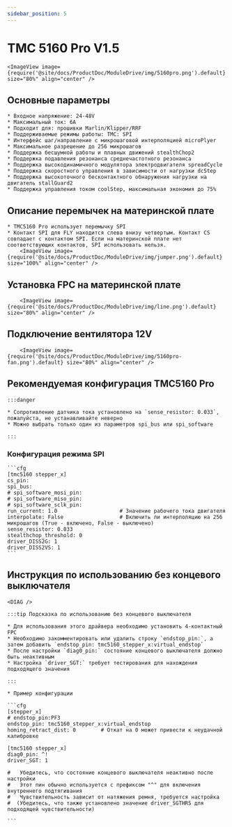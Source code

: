 ```yaml
---
sidebar_position: 5
---
```





# TMC 5160 Pro V1.5

    <ImageView image={require('@site/docs/ProductDoc/ModuleDrive/img/5160pro.png').default} size="80%" align="center" />

## Основные параметры

    * Входное напряжение: 24-48V
    * Максимальный ток: 6A
    * Подходит для: прошивки Marlin/Klipper/RRF
    * Поддерживаемые режимы работы: TMC: SPI
    * Интерфейс шаг/направление с микрошаговой интерполяцией microPlyer
    * Максимальное разрешение до 256 микрошагов
    * Поддержка бесшумной работы и плавных движений stealthChop2
    * Поддержка подавления резонанса среднечастотного резонанса
    * Поддержка высокодинамичного модулятора электродвигателя spreadCycle
    * Поддержка скоростного управления в зависимости от нагрузки dcStep
    * Поддержка высокоточного бесконтактного обнаружения нагрузки на двигатель stallGuard2
    * Поддержка управления током coolStep, максимальная экономия до 75%

## Описание перемычек на материнской плате

    * TMC5160 Pro использует перемычку SPI
    * Контакт SPI для FLY находится слева внизу четвертым. Контакт CS совпадает с контактом SPI. Если на материнской плате нет соответствующих контактов, SPI использовать нельзя.
        <ImageView image={require('@site/docs/ProductDoc/ModuleDrive/img/jumper.png').default} size="100%" align="center" />

## Установка FPC на материнской плате

        <ImageView image={require('@site/docs/ProductDoc/ModuleDrive/img/line.png').default} size="80%" align="center" />

## Подключение вентилятора 12V

        <ImageView image={require('@site/docs/ProductDoc/ModuleDrive/img/5160pro-fan.png').default} size="80%" align="center" />


## Рекомендуемая конфигурация TMC5160 Pro

    :::danger

    * Сопротивление датчика тока установлено на `sense_resistor: 0.033`, пожалуйста, не устанавливайте неверно
    * Можно выбрать только один из параметров spi_bus или spi_software
    
    :::

### Конфигурация режима SPI

    ```cfg
    [tmc5160 stepper_x]
    cs_pin:
    spi_bus:
    # spi_software_mosi_pin:
    # spi_software_miso_pin:
    # spi_software_sclk_pin: 
    run_current: 1.0                    # Значение рабочего тока двигателя
    interpolate: False                  # Включить ли интерполяцию на 256 микрошагов (True - включено, False - выключено)
    sense_resistor: 0.033
    stealthchop_threshold: 0
    driver_DISS2G: 1
    driver_DISS2VS: 1
    ```

## Инструкция по использованию без концевого выключателя

    <DIAG />

    :::tip Подсказка по использованию без концевого выключателя

    * Для использования этого драйвера необходимо установить 4-контактный FPC
    * Необходимо закомментировать или удалить строку `endstop_pin:`, а затем добавить `endstop_pin: tmc5160_stepper_x:virtual_endstop`
    * После настройки `diag0_pin:` состояние концевого выключателя должно быть неактивным
    * Настройка `driver_SGT:` требует тестирования для нахождения подходящего значения

    :::

    * Пример конфигурации

    ```cfg
    [stepper_x]
    # endstop_pin:PF3
    endstop_pin: tmc5160_stepper_x:virtual_endstop
    homing_retract_dist: 0        # Откат на 0 может привести к неудачной калибровке

    [tmc5160 stepper_x]
    diag0_pin: ^!
    driver_SGT: 1

    #   Убедитесь, что состояние концевого выключателя неактивно после настройки
    #   Этот пин обычно используется с префиксом "^" для включения внутреннего подтягивания
    #   Чувствительность зависит от натяжения ремня, требуется настройка
    #  (Убедитесь, что также установлено значение driver_SGTHRS для подходящей чувствительности)

    ```